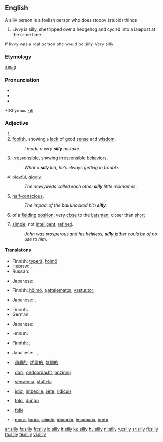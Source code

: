 {{wikipedia|dab=silly}}
==English==
A silly person is a foolish person who does stoopy (stupid) things

#Livvy is silly, she tripped over a hedgehog and cycled into a lampost at the same time

If livvy was a real person she would be silly. Very silly

===Etymology===
{{OE.}} ''[[sæliġ]]''

===Pronunciation===
*{{SAMPA|/'/}}
*{{IPA|/'sIlI/}}
*{{audio|en-us-silly.ogg|Audio (US)}}

*:Rhymes: [[Rhymes:English:-ɪli|-ɪli]]

===Adjective===
{{en-adj|silli|er}}
#
# [[foolish]], showing a [[lack]] of good [[sense]] and [[wisdom]].
#:''I made a very '''silly''' mistake''.
# [[irresponsible]], showing irresponsible behaviors.
#:''What a '''silly''' kid, he's always getting in trouble''.
# [[playful]], [[giggly]].
#:''The newlyweds called each other '''silly''' little nicknames''.
# [[half-conscious]].
#:''The impact of the ball knocked him '''silly'''.''
# {{cricket}} of a [[fielding]] [[position]], very [[close]] to the [[batsman]]; closer than [[short]]
# {{pejorative}} [[simple]], not [[intelligent]], [[refined]].
#:''John was prosperous and his helpless, '''silly''' father could be of no use to him''.

====Translations====
{{trans-top|foolish, showing a lack of good sense and wisdom}}
* Finnish: [[typerä]], [[hölmö]]
* Hebrew: {{he-translation|מטופש|metupásh}} {{m}}, {{he-translation|טיפשי|tipshí}} {{m}}
* Russian: {{t+|ru|глупый|tr=glúpyj|sc=Cyrl}}
{{trans-mid}}
* Japanese: {{t|ja|馬鹿げた|tr=bakageta|sc=Jpan}}
{{trans-bottom}}

{{trans-top|irresponsible, showing irresponsible behaviors}}
* Finnish: [[hölmö]], [[ajattelematon]], [[vastuuton]]
{{trans-mid}}
* Japanese: {{t|ja|馬鹿な|tr=baka na|sc=Jpan}}, {{t|ja|阿呆な|tr=aho na|sc=Jpan}}
{{trans-bottom}}

{{trans-top|playful, giggly}}
* Finnish: {{t-|fi|hassu}}
* German: {{t+|de|albern}}
{{trans-mid}}
* Japanese: {{t|ja|つまらない|tr=tsumaranai|sc=Jpan}}
{{trans-bottom}}

{{trans-top|half-conscious}}
* Finnish: {{t-|fi|sekava}}
{{trans-mid}}
{{trans-bottom}}

{{trans-top|cricket: of a fielding position, very close to the batsman; closer than short}}
{{trans-mid}}
{{trans-bottom}}

{{trans-top|pejorative: simple, not intelligent, refined}}
* Finnish: {{t+|fi|yksinkertainen}}, {{t-|fi|hölmö}}
{{trans-mid}}
* Japanese: {{t|ja|馬鹿な|tr=baka na|sc=Jpan}}, {{t|ja|阿呆な|tr=aho na|sc=Jpan}}, {{t|ja|愚鈍な|tr=gudon na|sc=Jpan}}
{{trans-bottom}}

{{checktrans}}
{{trans-top|translations to be checked}}
*{{ttbc|Chinese}}: [[愚蠢的]], [[糊塗的]], [[無聊的]]
*{{ttbc|Dutch}}: [[dom]], [[ondoordacht]], [[onzinnig]]
*{{ttbc|Esperanto}}: [[sensenca]], [[stulteta]]
*{{ttbc|French}}: [[idiot]], [[imbécile]], [[bête]], [[ridicule]]
*{{ttbc|Indonesian}}: [[tolol]], [[dungu]]
*{{ttbc|Interlingua}}: [[folle]]
*{{ttbc|Spanish}}: [[necio]], [[bobo]], [[simple]], [[absurdo]], [[insensato]], [[tonto]]
{{trans-bottom}}

<!--  "This part does not seem to make much sense. Other dictionaries do not seem to recognize the adverbial use of the word."

===Adverb===
{{en-adv|silli|er}}

# until the point of [[distraction]]
#: ''bored '''silly'''.'' very very very foolish

====Usage notes====
Often used [[sarcasm|sarcastically]], hereby creating an effect similar to [[very]].

====Translations====
{{trans-top|until the point of distraction}}
{{trans-mid}}
{{trans-bottom}} -->

[[ar:silly]]
[[fa:silly]]
[[fr:silly]]
[[io:silly]]
[[it:silly]]
[[ku:silly]]
[[hu:silly]]
[[nl:silly]]
[[ru:silly]]
[[sr:silly]]
[[fi:silly]]
[[ta:silly]]
[[te:silly]]
[[vi:silly]]